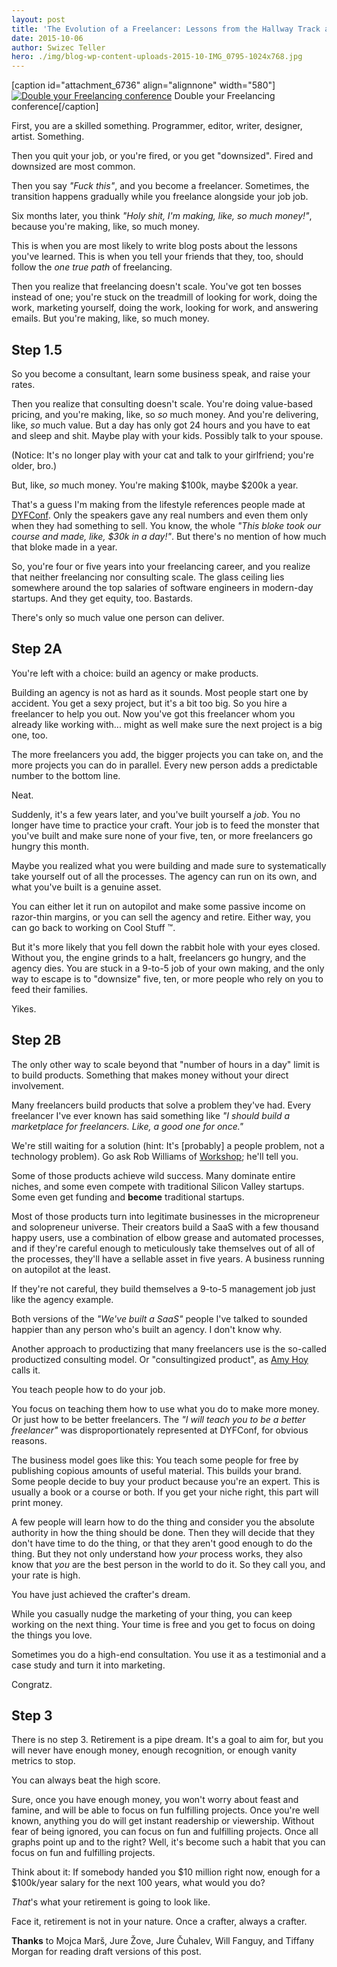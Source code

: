 ```yaml
---
layout: post
title: 'The Evolution of a Freelancer: Lessons from the Hallway Track at DYFConf'
date: 2015-10-06
author: Swizec Teller
hero: ./img/blog-wp-content-uploads-2015-10-IMG_0795-1024x768.jpg
---
```

\[caption id="attachment_6736" align="alignnone" width="580"][![Double your Freelancing conference](./img/blog-wp-content-uploads-2015-10-IMG_0795-1024x768.jpg)](http://doubleyourfreelancing.com/conf/) Double your Freelancing conference\[/caption]



First, you are a skilled something. Programmer, editor, writer, designer, artist. Something.



Then you quit your job, or you're fired, or you get "downsized". Fired and downsized are most common.



Then you say _"Fuck this"_, and you become a freelancer. Sometimes, the transition happens gradually while you freelance alongside your job job.



Six months later, you think _"Holy shit, I'm making, like, so much money!"_, because you're making, like, so much money.



This is when you are most likely to write blog posts about the lessons you've learned. This is when you tell your friends that they, too, should follow the _one true path_ of freelancing.



Then you realize that freelancing doesn't scale. You've got ten bosses instead of one; you're stuck on the treadmill of looking for work, doing the work, marketing yourself, doing the work, looking for work, and answering emails. But you're making, like, so much money.

## Step 1.5

So you become a consultant, learn some business speak, and raise your rates.



Then you realize that consulting doesn't scale. You're doing value-based pricing, and you're making, like, so _so_ much money. And you're delivering, like, _so_ much value. But a day has only got 24 hours and you have to eat and sleep and shit. Maybe play with your kids. Possibly talk to your spouse.



(Notice: It's no longer play with your cat and talk to your girlfriend; you're older, bro.)



But, like, _so_ much money. You're making $100k, maybe $200k a year.



That's a guess I'm making from the lifestyle references people made at [DYFConf](http://doubleyourfreelancing.com/conf/). Only the speakers gave any real numbers and even them only when they had something to sell. You know, the whole _"This bloke took our course and made, like, $30k in a day!"_. But there's no mention of how much that bloke made in a year.



So, you're four or five years into your freelancing career, and you realize that neither freelancing nor consulting scale. The glass ceiling lies somewhere around the top salaries of software engineers in modern-day startups. And they get equity, too. Bastards.



There's only so much value one person can deliver.

## Step 2A

You're left with a choice: build an agency or make products.



Building an agency is not as hard as it sounds. Most people start one by accident. You get a sexy project, but it's a bit too big. So you hire a freelancer to help you out. Now you've got this freelancer whom you already like working with... might as well make sure the next project is a big one, too.



The more freelancers you add, the bigger projects you can take on, and the more projects you can do in parallel. Every new person adds a predictable number to the bottom line.



Neat.



Suddenly, it's a few years later, and you've built yourself a _job_. You no longer have time to practice your craft. Your job is to feed the monster that you've built and make sure none of your five, ten, or more freelancers go hungry this month.



Maybe you realized what you were building and made sure to systematically take yourself out of all the processes. The agency can run on its own, and what you've built is a genuine asset.



You can either let it run on autopilot and make some passive income on razor-thin margins, or you can sell the agency and retire. Either way, you can go back to working on Cool Stuff ™.



But it's more likely that you fell down the rabbit hole with your eyes closed. Without you, the engine grinds to a halt, freelancers go hungry, and the agency dies. You are stuck in a 9-to-5 job of your own making, and the only way to escape is to "downsize" five, ten, or more people who rely on you to feed their families.



Yikes.

## Step 2B

The only other way to scale beyond that "number of hours in a day" limit is to build products. Something that makes money without your direct involvement.



Many freelancers build products that solve a problem they've had. Every freelancer I've ever known has said something like _"I should build a marketplace for freelancers. Like, a good one for once."_



We're still waiting for a solution (hint: It's \[probably] a people problem, not a technology problem). Go ask Rob Williams of [Workshop](http://letsworkshop.com/); he'll tell you.



Some of those products achieve wild success. Many dominate entire niches, and some even compete with traditional Silicon Valley startups. Some even get funding and **become** traditional startups.



Most of those products turn into legitimate businesses in the micropreneur and solopreneur universe. Their creators build a SaaS with a few thousand happy users, use a combination of elbow grease and automated processes, and if they're careful enough to meticulously take themselves out of all of the processes, they'll have a sellable asset in five years. A business running on autopilot at the least.



If they're not careful, they build themselves a 9-to-5 management job just like the agency example.



Both versions of the _"We've built a SaaS"_ people I've talked to sounded happier than any person who's built an agency. I don't know why.



Another approach to productizing that many freelancers use is the so-called productized consulting model. Or "consultingized product", as [Amy Hoy](http://www.slash7.com/ "Amy Hoy") calls it.



You teach people how to do your job.



You focus on teaching them how to use what you do to make more money. Or just how to be better freelancers. The _"I will teach you to be a better freelancer"_ was disproportionately represented at DYFConf, for obvious reasons.



The business model goes like this: You teach some people for free by publishing copious amounts of useful material. This builds your brand. Some people decide to buy your product because you're an expert. This is usually a book or a course or both. If you get your niche right, this part will print money.



A few people will learn how to do the thing and consider you the absolute authority in how the thing should be done. Then they will decide that they don't have time to do the thing, or that they aren't good enough to do the thing. But they not only understand how _your_ process works, they also know that _you_ are the best person in the world to do it. So they call you, and your rate is high.



You have just achieved the crafter's dream.



While you casually nudge the marketing of your thing, you can keep working on the next thing. Your time is free and you get to focus on doing the things you love.



Sometimes you do a high-end consultation. You use it as a testimonial and a case study and turn it into marketing.



Congratz.

## Step 3

There is no step 3. Retirement is a pipe dream. It's a goal to aim for, but you will never have enough money, enough recognition, or enough vanity metrics to stop.



You can always beat the high score.



Sure, once you have enough money, you won't worry about feast and famine, and will be able to focus on fun fulfilling projects. Once you're well known, anything you do will get instant readership or viewership. Without fear of being ignored, you can focus on fun and fulfilling projects. Once all graphs point up and to the right? Well, it's become such a habit that you can focus on fun and fulfilling projects.



Think about it: If somebody handed you $10 million right now, enough for a $100k/year salary for the next 100 years, what would you do?



_That_'s what your retirement is going to look like.



Face it, retirement is not in your nature. Once a crafter, always a crafter.



**Thanks** to Mojca Marš, Jure Žove, Jure Čuhalev, Will Fanguy, and Tiffany Morgan for reading draft versions of this post.